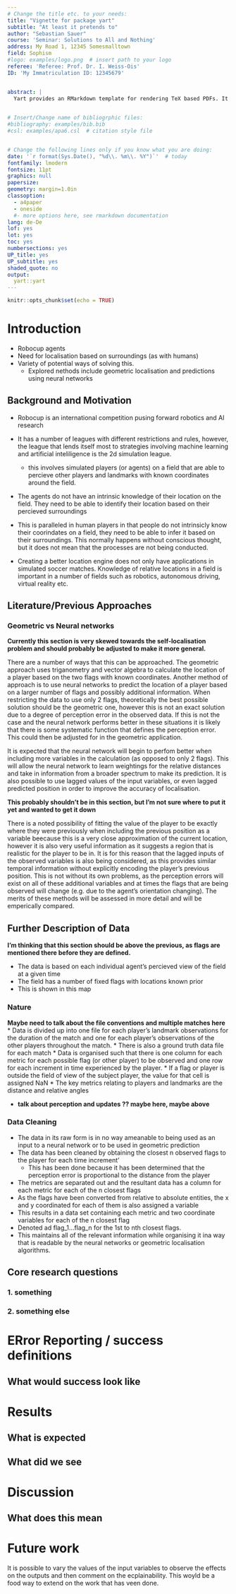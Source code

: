 ```yaml
---
# Change the title etc. to your needs:
title: "Vignette for package yart"
subtitle: "At least it pretends to"
author: "Sebastian Sauer"
course: 'Seminar: Solutions to All and Nothing'
address: My Road 1, 12345 Somesmalltown
field: Sophism
#logo: examples/logo.png  # insert path to your logo
referee: 'Referee: Prof. Dr. I. Weiss-Ois'
ID: 'My Immatriculation ID: 12345679'


abstract: |
  Yart provides an RMarkdown template for rendering TeX based PDFs. It provides a format suitable for academic settings. The typical RMarkdown variables may be used. In additiion, some variabels useful for academic reports have been added such as name of referee, due date, course title, field of study, addres of author, and logo, and a few more maybe. In addition, paper format (eg., paper size, margins) may be adjusted; the babel language set of Latex is supported. Those variables are defined in the yaml header of the yart document. Adjust those variables to your need. Note that citations, figure/ table referencing is possible due to the underlying pandoc magic. This template is not much more than setting some of the variables provided by rmarkdown (pandoc, knitr, latex, and more), credit is due to the original authors. Please reade the rmarkdown documentation for detailled information on how to use rmarkdown and how to change settings.
  

# Insert/Change name of bibliogrphic files:
#bibliography: examples/bib.bib
#csl: examples/apa6.csl  # citation style file


# Change the following lines only if you know what you are doing:
date: '`r format(Sys.Date(), "%d\\. %m\\. %Y")`'  # today
fontfamily: lmodern
fontsize: 11pt
graphics: null
papersize: 
geometry: margin=1.0in
classoption:
  - a4paper
  - oneside
  #- more options here, see rmarkdown documentation 
lang: de-De
lof: yes
lot: yes
toc: yes
numbersections: yes
UP_title: yes
UP_subtitle: yes
shaded_quote: no
output: 
  yart::yart
---
```




```r
knitr::opts_chunk$set(echo = TRUE)
```


# Introduction

* Robocup agents
* Need for localisation based on surroundings (as with humans)
* Variety of potential ways of solving this.
  * Explored nethods include geometric localisation and predictions using neural networks

## Background and Motivation

* Robocup is an international competition pusing forward robotics and AI research
* It has a number of leagues with different restrictions and rules, however, the league that lends itself most to strategies involving machine learning and artificial inteliligence is the 2d simulation league. 
  * this involves simulated players (or agents) on a field that are able to percieve other players and landmarks with known coordinates around the field.  


* The agents do not have an intrinsic knowledge of their location on the field. They need to be able to identify their location based on their percieved surroundings
* This is paralleled in human players in that people do not intrinsicly know their coorindates on a field, they need to be able to infer it based on their surroundings. This normally happens without conscious thought, but it does not mean that the processes are not being conducted. 


* Creating a better location engine does not only have applications in simulated soccer matches. Knowledge of relative locations in a field is important in a number of fields such as robotics, autonomous driving, virtual reality etc. 


## Literature/Previous Approaches

### Geometric vs Neural networks

**Currently this section is very skewed towards the self-localisation problem and should probably be adjusted to make it more general.**

There are a number of ways that this can be approached. The geometric approach uses triganometry and vector algebra to calculate the location of a player based on the two flags with known coordinates. Another method of approach is to use neural networks to predict the location of a player based on a larger number of flags and possibly additional information. When restricting the data to use only 2 flags, theoretically the best possible solution should be the geometric one, however this is not an exact solution due to a degree of perception error in the observed data. If this is not the case and the neural network performs better in these situations it is likely that there is some systematic function that defines the perception error. This could then be adjusted for in the geometric application. 


It is expected that the neural network will begin to perfom better when including more variables in the calculation (as opposed to only 2 flags). This will allow the neural network to learn weightings for the relative distances and take in information from a broader spectrum to make its prediction. It is also possible to use lagged values of the input variables, or even lagged predicted position in order to improve the accuracy of localisation.

**This probably shouldn't be in this section, but I'm not sure where to put it yet and wanted to get it down**

There is a noted possibility of fitting the value of the player to be exactly where they were previously when including the previous position as a variable beecause this is a very close approximation of the current location, however it is also very useful information as it suggests a region that is realistic for the player to be in. It is for this reason that the lagged inputs of the observed variables is also being considered, as this provides similar temporal information without explicitly encoding the player's previous position. This is not without its own problems, as the perception errors will exist on all of these additional variables and at times the flags that are being observed will change (e.g. due to the agent's orientation changing). The merits of these methods will be assessed in more detail and will be emperically compared. 


## Further Description of Data
**I'm thinking that this section should be above the previous, as flags are mentioned there before they are defined.**

* The data is based on each individual agent's percieved view of the field at a given time
* The field has a number of fixed flags with locations known prior
* This is shown in this map

<!-- Image of map here [map] -->


### Nature
**Maybe need to talk about the file conventions and multiple matches here**
* Data is divided up into one file for each player's landmark observations for the duration of the match and one for each player's observations of the other players throughout the match.
* There is also a ground truth data file for each match
* Data is organised such that there is one column for each metric for each possible flag (or other player) to be observed and one row for each increment in time experienced by the player.
* If a flag or player is outside the field of view of the subject player, the value for that cell is assigned NaN
* The key metrics relating to players and landmarks are the distance and relative angles

* **talk about perception and updates ?? maybe here, maybe above**

### Data Cleaning

* The data in its raw form is in no way ameanable to being used as an input to a neural network or to be used in geometric prediction
* The data has been cleaned by obtaining the closest n observed flags to the player for each time increment'
  * This has been done because it has been determined that the perception error is proportional to the distance from the player
* The metrics are separated out and the resultant data has a column for each metric for each of the n closest flags
* As the flags have been converted from relative to absolute entities, the x and y coordinated for each of them is also assigned a variable
* This results in a data set containing each metric and two coordinate variables for each of the n closest flag
* Denoted ad flag_1...flag_n for the 1st to nth closest flags.
* This maintains all of the relevant information while organising it ina way that is readable by the neural networks or geometric localisation algorithms.

## Core research questions
### 1. something
### 2. something else


# ERror Reporting / success definitions
## What would success look like

# Results
## What is expected
## What did we see

# Discussion
## What does this mean

# Future work
It is possible to vary the values of the input variables to observe the effects on the outputs and then comment on the ecplainability. This woyld be a food way to extend on the work that has veen done. 
